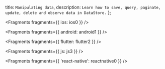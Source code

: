   title: `Manipulating data`,
  description: `Learn how to save, query, paginate, update, delete and observe data in DataStore.`
};


<Fragments fragments={{ ios: ios0 }} />


<Fragments fragments={{ android: android1 }} />


<Fragments fragments={{ flutter: flutter2 }} />


<Fragments fragments={{ js: js3 }} />


<Fragments fragments={{ 'react-native': reactnative0 }} />
